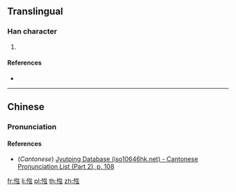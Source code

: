 ==Translingual==

===Han character===
{{Han char|rn=61|rad=心|as=08|sn=11|four=90032|canj=PNYI|ids=⿰忄弦}}

# {{defn|Han|sort=心08}}

====References====
* {{Han ref|kx=0392.090|dkj=10754|hdz=42319.100|uh=60E4|ud=24804|bh=D55A|bd=54618}}

----

==Chinese==
{{zh-forms}}

===Pronunciation===
{{zh-pron
|m=jiān
|c=gin1
|mc=
|oc=y
|cat=
}}

====References====
* (''Cantonese'') [http://www.iso10646hk.net/jp/document/download.jsp Jyutping Database (iso10646hk.net) - Cantonese Pronunciation List (Part 2), p. 108]

[[fr:惤]]
[[li:惤]]
[[pl:惤]]
[[th:惤]]
[[zh:惤]]